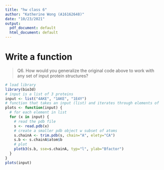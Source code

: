 ```yaml
---
title: "hw class 6"
author: "Katherine Wong (A16162648)"
date: "10/23/2021"
output:
  pdf_document: default
  html_document: default
---
```


# Write a function 

> Q6. How would you generalize the original code above to work with any set of input protein structures?


```r
# load library
library(bio3d)
# input is a list of 3 proteins 
input <- list("4AKE", "1AKE", "1E4Y")
# function that takes an input (list) and iterates through elements of the list to create plots of each protein's Bfactor trends
plots <- function(input) {
  # for each element in list
  for (x in input) {
    # read the pdb file
    s <- read.pdb(x)
    # create a smaller pdb object w subset of atoms
    s.chainA <- trim.pdb(s, chain="A", elety="CA")
    s.b <- s.chainA$atom$b
    # plot
    plotb3(s.b, sse=s.chainA, typ="l", ylab="Bfactor") 
  }
}
plots(input)
```